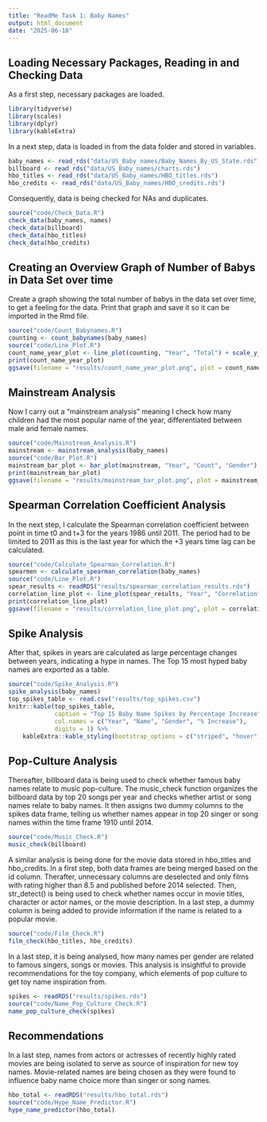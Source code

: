 ```yaml
---
title: "ReadMe Task 1: Baby Names"
output: html_document
date: "2025-06-18"
---
```


## Loading Necessary Packages, Reading in and Checking Data

As a first step, necessary packages are loaded.

```r
library(tidyverse)
library(scales)
library(dplyr)
library(kableExtra)
```

In a next step, data is loaded in from the data folder and stored in variables.

```r
baby_names <- read_rds("data/US_Baby_names/Baby_Names_By_US_State.rds")
billboard <- read_rds("data/US_Baby_names/charts.rds")
hbo_titles <- read_rds("data/US_Baby_names/HBO_titles.rds")
hbo_credits <- read_rds("data/US_Baby_names/HBO_credits.rds")
```


Consequently, data is being checked for NAs and duplicates.

```r
source("code/Check_Data.R")
check_data(baby_names, names)
check_data(billboard)
check_data(hbo_titles)
check_data(hbo_credits)
```

## Creating an Overview Graph of Number of Babys in Data Set over time

Create a graph showing the total number of babys in the data set over time, to get a feeling for the data. 
Print that graph and save it so it can be imported in the Rmd file.

```r
source("code/Count_Babynames.R")
counting <- count_babynames(baby_names)
source("code/Line_Plot.R")
count_name_year_plot <- line_plot(counting, "Year", "Total") + scale_y_continuous(labels = comma)
print(count_name_year_plot)
ggsave(filename = "results/count_name_year_plot.png", plot = count_name_year_plot, width = 10, height = 6, dpi = 300)
```

## Mainstream Analysis

Now I carry out a "mainstream analysis" meaning I check how many children had the most popular name of the year, differentiated between male and female names.

```r
source("code/Mainstream_Analysis.R")
mainstream <- mainstream_analysis(baby_names)
source("code/Bar_Plot.R")
mainstream_bar_plot <- bar_plot(mainstream, "Year", "Count", "Gender")
print(mainstream_bar_plot)
ggsave(filename = "results/mainstream_bar_plot.png", plot = mainstream_bar_plot, width = 10, height = 6, dpi = 300)

```

## Spearman Correlation Coefficient Analysis

In the next step, I calculate the Spearman correlation coefficient between point in time t0 and t+3 for the years 1986 until 2011. The period had to be limited to 2011 as this is the last year for which the +3 years time lag can be calculated.

```r
source("code/Calculate_Spearman_Correlation.R")
spearmen <- calculate_spearman_correlation(baby_names)
source("code/Line_Plot.R")
spear_results <- readRDS("results/spearman_correlation_results.rds")
correlation_line_plot <- line_plot(spear_results, "Year", "Correlation")
print(correlation_line_plot)
ggsave(filename = "results/correlation_line_plot.png", plot = correlation_line_plot, width = 8, height = 6, dpi = 300)
```

## Spike Analysis

After that, spikes in years are calculated as large percentage changes between years, indicating a hype in names. The Top 15 most hyped baby names are exported as a table.


```r
source("code/Spike_Analysis.R")
spike_analysis(baby_names)
top_spikes_table <- read.csv("results/top_spikes.csv")
knitr::kable(top_spikes_table,
             caption = "Top 15 Baby Name Spikes by Percentage Increase",
             col.names = c("Year", "Name", "Gender", "% Increase"),
             digits = 1) %>%
    kableExtra::kable_styling(bootstrap_options = c("striped", "hover"))
```

## Pop-Culture Analysis

Thereafter, billboard data is being used to check whether famous baby names relate to music pop-culture. The music_check function organizes the billboard data by top 20 songs per year and checks whether artist or song names relate to baby names. It then assigns two dummy columns to the spikes data frame, telling us whether names appear in top 20 singer or song names within the time frame 1910 until 2014. 


```r
source("code/Music_Check.R")
music_check(billboard)

```

A similar analysis is being done for the movie data stored in hbo_titles and hbo_credits. In a first step, both data frames are being merged based on the id column. Therafter, unnecessary columns are deselected and only films with rating higher than 8.5 and published before 2014 selected. Then, str_detect() is being used to check whether names occur in movie titles, character or actor names, or the movie description. In a last step, a dummy column is being added to provide information if the name is related to a popular movie. 

```r
source("code/Film_Check.R")
film_check(hbo_titles, hbo_credits)
```

In a last step, it is being analysed, how many names per gender are related to famous singers, songs or movies. 
This analysis is insightful to provide recommendations for the toy company, which elements of pop culture to get toy name inspiration from. 

```r
spikes <- readRDS("results/spikes.rds")
source("code/Name_Pop_Culture_Check.R")
name_pop_culture_check(spikes)
```

## Recommendations

In a last step, names from actors or actresses of recently highly rated movies are being isolated to serve as source of inspiration for new toy names. Movie-related names are being chosen as they were found to influence baby name choice more than singer or song names.

```r
hbo_total <- readRDS("results/hbo_total.rds")
source("code/Hype_Name_Predictor.R")
hype_name_predictor(hbo_total)
```

